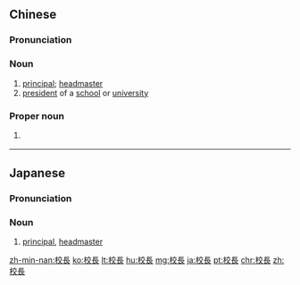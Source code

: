 {{also|校长}}
==Chinese==
{{zh-forms|s=校长}}

===Pronunciation===
{{zh-pron
|m=xiàozhǎng
|c=haau6 zoeng2
|h=pfs=káu-chóng
|mn=qz,tw,xm:hāu-tiúⁿ/zz:hāu-tióⁿ
|cat=n,propn
}}

===Noun===
{{zh-noun}}

# [[principal]]; [[headmaster]] {{zh-mw|位}}
# [[president]] of a [[school]] or [[university]] {{zh-mw|位}}

===Proper noun===
{{zh-proper noun}}

# {{lb|zh|colloquial}} {{w|Alan Tam}} {{gloss|Cantopop singer}}

{{zh-cat|Elementary|Individuals}}

----

==Japanese==
{{ja-kanjitab|こう|ちょう|yomi=o}}

===Pronunciation===
{{ja-pron|こうちょう|yomi=o}}

===Noun===
{{ja-noun|こうちょう}}

# [[principal]], [[headmaster]]

[[zh-min-nan:校長]]
[[ko:校長]]
[[lt:校長]]
[[hu:校長]]
[[mg:校長]]
[[ja:校長]]
[[pt:校長]]
[[chr:校長]]
[[zh:校長]]